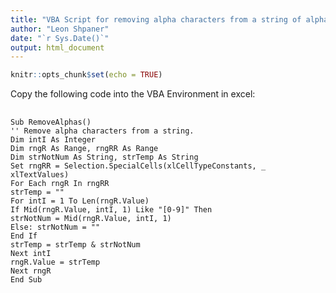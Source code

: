 ```yaml
---
title: "VBA Script for removing alpha characters from a string of alphanumeric text"
author: "Leon Shpaner"
date: "`r Sys.Date()`"
output: html_document
---
```


```r
knitr::opts_chunk$set(echo = TRUE)
```
Copy the following code into the VBA Environment in excel:
<pre>
  <code>
Sub RemoveAlphas()
'' Remove alpha characters from a string.
Dim intI As Integer
Dim rngR As Range, rngRR As Range
Dim strNotNum As String, strTemp As String
Set rngRR = Selection.SpecialCells(xlCellTypeConstants, _
xlTextValues)
For Each rngR In rngRR
strTemp = ""
For intI = 1 To Len(rngR.Value)
If Mid(rngR.Value, intI, 1) Like "[0-9]" Then
strNotNum = Mid(rngR.Value, intI, 1)
Else: strNotNum = ""
End If
strTemp = strTemp & strNotNum
Next intI
rngR.Value = strTemp
Next rngR
End Sub
  </code>
</pre>